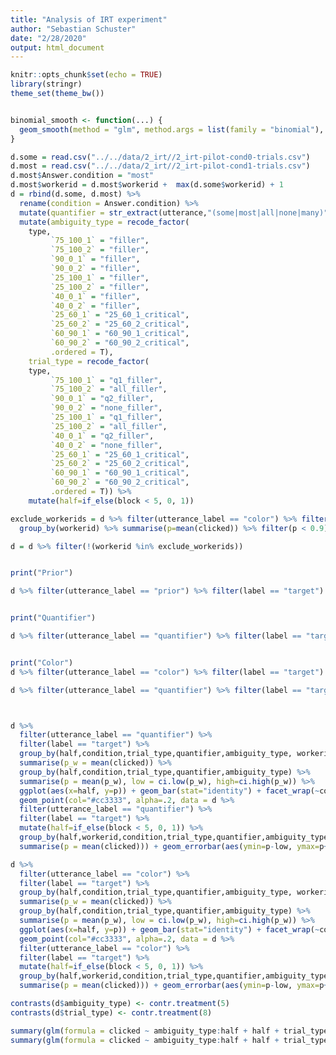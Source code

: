 ```yaml
---
title: "Analysis of IRT experiment"
author: "Sebastian Schuster"
date: "2/28/2020"
output: html_document
---
```


```r
knitr::opts_chunk$set(echo = TRUE)
library(stringr)
theme_set(theme_bw())


binomial_smooth <- function(...) {
  geom_smooth(method = "glm", method.args = list(family = "binomial"), ...)
}

```

```r

d.some = read.csv("../../data/2_irt//2_irt-pilot-cond0-trials.csv")
d.most = read.csv("../../data/2_irt//2_irt-pilot-cond1-trials.csv")
d.most$Answer.condition = "most"
d.most$workerid = d.most$workerid +  max(d.some$workerid) + 1
d = rbind(d.some, d.most) %>% 
  rename(condition = Answer.condition) %>% 
  mutate(quantifier = str_extract(utterance,"(some|most|all|none|many)")) %>% 
  mutate(ambiguity_type = recode_factor(
    type, 
         `75_100_1` = "filler",
         `75_100_2` = "filler",
         `90_0_1` = "filler",
         `90_0_2` = "filler",
         `25_100_1` = "filler",
         `25_100_2` = "filler",
         `40_0_1` = "filler",
         `40_0_2` = "filler",
         `25_60_1` = "25_60_1_critical",
         `25_60_2` = "25_60_2_critical",
         `60_90_1` = "60_90_1_critical",
         `60_90_2` = "60_90_2_critical",
         .ordered = T),
    trial_type = recode_factor(
    type, 
         `75_100_1` = "q1_filler",
         `75_100_2` = "all_filler",
         `90_0_1` = "q2_filler",
         `90_0_2` = "none_filler",
         `25_100_1` = "q1_filler",
         `25_100_2` = "all_filler",
         `40_0_1` = "q2_filler",
         `40_0_2` = "none_filler",
         `25_60_1` = "25_60_1_critical",
         `25_60_2` = "25_60_2_critical",
         `60_90_1` = "60_90_1_critical",
         `60_90_2` = "60_90_2_critical",
         .ordered = T)) %>%
    mutate(half=if_else(block < 5, 0, 1))

exclude_workerids = d %>% filter(utterance_label == "color") %>% filter(label == "target") %>%
  group_by(workerid) %>% summarise(p=mean(clicked)) %>% filter(p < 0.9) %>% .$workerid

d = d %>% filter(!(workerid %in% exclude_workerids))


print("Prior")

d %>% filter(utterance_label == "prior") %>% filter(label == "target") %>% ggplot(aes(x=block, y=clicked)) + geom_point(alpha=.1) + facet_wrap(~condition +  trial_type + quantifier) + binomial_smooth()


print("Quantifier")

d %>% filter(utterance_label == "quantifier") %>% filter(label == "target") %>% ggplot(aes(x=block, y=clicked)) + geom_point(alpha=.1) + facet_wrap(~condition +  trial_type + quantifier + ambiguity_type) + binomial_smooth()


print("Color")
d %>% filter(utterance_label == "color") %>% filter(label == "target") %>% ggplot(aes(x=block, y=clicked)) + geom_point(alpha=.1) + facet_wrap(~condition +  trial_type + quantifier) +binomial_smooth()


```

```r

d %>% filter(utterance_label == "quantifier") %>% filter(label == "target") %>% ggplot(aes(x=block, y=clicked, col = factor(workerid), pch=factor(workerid))) + geom_point(alpha=.4) + geom_line() +  geom_jitter(height=.25) + facet_wrap(~condition + trial_type + quantifier + ambiguity_type ) 



d %>% 
  filter(utterance_label == "quantifier") %>% 
  filter(label == "target") %>% 
  group_by(half,condition,trial_type,quantifier,ambiguity_type, workerid) %>% 
  summarise(p_w = mean(clicked)) %>%
  group_by(half,condition,trial_type,quantifier,ambiguity_type) %>%
  summarise(p = mean(p_w), low = ci.low(p_w), high=ci.high(p_w)) %>%
  ggplot(aes(x=half, y=p)) + geom_bar(stat="identity") + facet_wrap(~condition + trial_type + quantifier + ambiguity_type ) + 
  geom_point(col="#cc3333", alpha=.2, data = d %>% 
  filter(utterance_label == "quantifier") %>% 
  filter(label == "target") %>% 
  mutate(half=if_else(block < 5, 0, 1)) %>% 
  group_by(half,workerid,condition,trial_type,quantifier,ambiguity_type) %>% 
  summarise(p = mean(clicked))) + geom_errorbar(aes(ymin=p-low, ymax=p+high))

d %>% 
  filter(utterance_label == "color") %>% 
  filter(label == "target") %>% 
  group_by(half,condition,trial_type,quantifier,ambiguity_type, workerid) %>% 
  summarise(p_w = mean(clicked)) %>%
  group_by(half,condition,trial_type,quantifier,ambiguity_type) %>%
  summarise(p = mean(p_w), low = ci.low(p_w), high=ci.high(p_w)) %>%
  ggplot(aes(x=half, y=p)) + geom_bar(stat="identity") + facet_wrap(~condition + trial_type + quantifier + ambiguity_type ) + 
  geom_point(col="#cc3333", alpha=.2, data = d %>% 
  filter(utterance_label == "color") %>% 
  filter(label == "target") %>% 
  mutate(half=if_else(block < 5, 0, 1)) %>% 
  group_by(half,workerid,condition,trial_type,quantifier,ambiguity_type) %>% 
  summarise(p = mean(clicked))) + geom_errorbar(aes(ymin=p-low, ymax=p+high))


```



```r

contrasts(d$ambiguity_type) <- contr.treatment(5)
contrasts(d$trial_type) <- contr.treatment(8)

summary(glm(formula = clicked ~ ambiguity_type:half + half + trial_type, data = d %>% filter(utterance_label == "quantifier") %>% filter(label == "target") %>% filter(condition == "some"), family="binomial"))
summary(glm(formula = clicked ~ ambiguity_type:half + half + trial_type, data = d %>% filter(utterance_label == "quantifier") %>% filter(label == "target") %>% filter(condition == "most"), family="binomial"))

```
